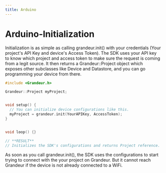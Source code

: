 ```yaml
---
title: Arduino
---
```


# Arduino-Initialization

Initialization is as simple as calling grandeur.init() with your credentials (Your project's API Key and device's Access Token). The SDK uses your API key to know which project and access token to make sure the request is coming from a legit source. It then returns a Grandeur::Project object which exposes other subclasses like Device and Datastore, and you can go programming your device from there.

```cpp
#include <Grandeur.h>

Grandeur::Project myProject;


void setup() {
  // You can initialize device configurations like this.
  myProject = grandeur.init(YourAPIKey, AccessToken);
}


void loop() {}

// **RESULT**
// Initializes the SDK's configurations and returns Project reference.
```

As soon as you call grandeur.init(), the SDK uses the configurations to start trying to connect with the your project on Grandeur. But it cannot reach Grandeur if the device is not already connected to a WiFi.

